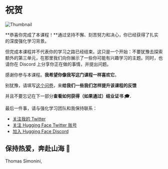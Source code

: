 # 祝贺

<img src="https://huggingface.co/datasets/huggingface-deep-rl-course/course-images/resolve/main/en/communication/thumbnail.png" alt="Thumbnail"/>

**恭喜你完成了本课程！**通过坚持不懈、刻苦努力和决心，你已经获得了扎实的深度强化学习背景。

但完成本课程并不代表你的学习之路已经结束。这只是一个开始：不要犹豫去探索额外的第三单元，在那里我们向你展示了一些你可能有兴趣学习的主题。同时，也请你在 Discord 上分享你正在做的事情，并提出问题。

感谢你参与本课程。**我希望你像我写这门课程一样喜欢它**。

别犹豫，请填写[这个问卷](https://forms.gle/BzKXWzLAGZESGNaE9)，来**给我们一些我们怎样提升该课程的反馈**

并且不要忘记在下一部分**查看如何获得（如果通过）结业证书 ‎‍🎓.**

最后一件事，请与强化学习团队和我保持联系：

- [关注我的 Twitter](https://twitter.com/thomassimonini)
- [关注 Hugging Face Twitter 账号](https://twitter.com/huggingface)
- [加入 Hugging Face Discord](https://www.hf.co/join/discord)

## 保持热爱，奔赴山海  🤗

Thomas Simonini,
